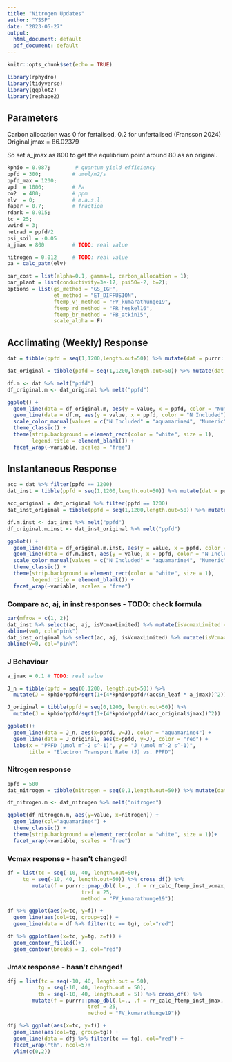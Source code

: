 ```yaml
---
title: "Nitrogen Updates"
author: "YSSP"
date: "2023-05-27"
output:
  html_document: default
  pdf_document: default
---
```


```r
knitr::opts_chunk$set(echo = TRUE)
```

```r
library(rphydro)
library(tidyverse)
library(ggplot2)
library(reshape2)
```
## Parameters

Carbon allocation was 0 for fertalised, 0.2 for unfertalised (Fransson 2024)
Original jmax = 86.02379

So set a_jmax as 800 to get the equlibrium point around 80 as an original.

```r
kphio = 0.087;        # quantum yield efficiency
ppfd = 300;          # umol/m2/s
ppfd_max = 1200;
vpd  = 1000;         # Pa
co2  = 400;          # ppm
elv  = 0;            # m.a.s.l.
fapar = 0.7;         # fraction
rdark = 0.015;
tc = 25;
vwind = 3;
netrad = ppfd/2
psi_soil = -0.05
a_jmax = 800         # TODO: real value

nitrogen = 0.012     # TODO: real value
pa = calc_patm(elv)

par_cost = list(alpha=0.1, gamma=1, carbon_allocation = 1);
par_plant = list(conductivity=3e-17, psi50=-2, b=2);
options = list(gs_method = "GS_IGF", 
               et_method = "ET_DIFFUSION",
               ftemp_vj_method = "FV_kumarathunge19",
               ftemp_rd_method = "FR_heskel16",
               ftemp_br_method = "FB_atkin15",
               scale_alpha = F)
```


## Acclimating (Weekly) Response

```r
dat = tibble(ppfd = seq(1,1200,length.out=50)) %>% mutate(dat = purrr::map(.x=ppfd, .f = ~rphydro_nitrogen(tc, tc, .x, netrad, vpd, co2, pa, nitrogen, fapar, kphio, psi_soil, rdark, vwind, a_jmax, par_plant, par_cost, options))) %>% unnest_wider(dat)

dat_original = tibble(ppfd = seq(1,1200,length.out=50)) %>% mutate(dat = purrr::map(.x=ppfd, .f = ~rphydro_numerical(tc, tc, .x, netrad, vpd, co2, pa, fapar, kphio, psi_soil, rdark, vwind, par_plant, par_cost, options))) %>% unnest_wider(dat)
```

```r
df.m <- dat %>% melt("ppfd")
df_original.m <- dat_original %>% melt("ppfd")

ggplot() + 
  geom_line(data = df_original.m, aes(y = value, x = ppfd, color = "Numeric")) +
  geom_line(data = df.m, aes(y = value, x = ppfd, color = "N Included")) +
  scale_color_manual(values = c("N Included" = "aquamarine4", "Numeric" = "red")) +
  theme_classic() +
  theme(strip.background = element_rect(color = "white", size = 1),
        legend.title = element_blank()) +
  facet_wrap(~variable, scales = "free")
```

## Instantaneous Response

```r
acc = dat %>% filter(ppfd == 1200)
dat_inst = tibble(ppfd = seq(1,1200,length.out=50)) %>% mutate(dat = purrr::map(.x=ppfd, .f = ~rphydro_instantaneous_nitrogen(acc$vcmax25, acc$jmax25, tc, tc, .x, netrad, vpd, co2, pa, nitrogen, fapar, kphio, psi_soil, rdark, vwind, a_jmax, par_plant, par_cost, options))) %>% unnest_wider(dat)

acc_original = dat_original %>% filter(ppfd == 1200)
dat_inst_original = tibble(ppfd = seq(1,1200,length.out=50)) %>% mutate(dat = purrr::map(.x=ppfd, .f = ~rphydro_instantaneous_numerical(acc$vcmax25, acc$jmax25, tc, tc, .x, netrad, vpd, co2, pa, fapar, kphio, psi_soil, rdark, vwind, par_plant, par_cost, options))) %>% unnest_wider(dat)

df.m.inst <- dat_inst %>% melt("ppfd")
df_original.m.inst <- dat_inst_original %>% melt("ppfd")

ggplot() + 
  geom_line(data = df_original.m.inst, aes(y = value, x = ppfd, color = "Numeric")) +
  geom_line(data = df.m.inst, aes(y = value, x = ppfd, color = "N Included")) +
  scale_color_manual(values = c("N Included" = "aquamarine4", "Numeric" = "red")) +
  theme_classic() +
  theme(strip.background = element_rect(color = "white", size = 1),
        legend.title = element_blank()) +
  facet_wrap(~variable, scales = "free")
```

### Compare ac, aj, in inst responses - TODO: check formula

```r
par(mfrow = c(1, 2))
dat_inst %>% select(ac, aj, isVcmaxLimited) %>% mutate(isVcmaxLimited = isVcmaxLimited*5) %>%  matplot(x=dat_inst$ppfd, type="l", lty=1, col=c("green4", "yellow3", "black"))
abline(v=0, col="pink")
dat_inst_original %>% select(ac, aj, isVcmaxLimited) %>% mutate(isVcmaxLimited = isVcmaxLimited*5) %>%  matplot(x=dat_inst$ppfd, type="l", lty=2, col=c("green4", "yellow3", "black"))
abline(v=0, col="pink")
```

### J Behaviour

```r
a_jmax = 0.1 # TODO: real value

J_n = tibble(ppfd = seq(0,1200, length.out=50)) %>% 
  mutate(J = kphio*ppfd/sqrt(1+(4*kphio*ppfd/(acc$n_leaf * a_jmax))^2))

J_original = tibble(ppfd = seq(0,1200, length.out=50)) %>% 
  mutate(J = kphio*ppfd/sqrt(1+(4*kphio*ppfd/(acc_original$jmax))^2))

ggplot()+
  geom_line(data = J_n, aes(x=ppfd, y=J), color = "aquamarine4") +
  geom_line(data = J_original, aes(x=ppfd, y=J), color = "red") +
  labs(x = "PPFD (μmol m^-2 s^-1)", y = "J (μmol m^-2 s^-1)", 
       title = "Electron Transport Rate (J) vs. PPFD")

```

### Nitrogen response

```r
ppfd = 500
dat_nitrogen = tibble(nitrogen = seq(0,1,length.out=50)) %>% mutate(dat = purrr::map(.x=nitrogen, .f = ~rphydro_nitrogen(tc, tc, ppfd, netrad, vpd, co2, pa, .x, fapar, kphio, psi_soil, rdark, vwind, a_jmax, par_plant, par_cost, options))) %>% unnest_wider(dat)
```

```r
df_nitrogen.m <- dat_nitrogen %>% melt("nitrogen")

ggplot(df_nitrogen.m, aes(y=value, x=nitrogen)) + 
  geom_line(col="aquamarine4") + 
  theme_classic() +
  theme(strip.background = element_rect(color = "white", size = 1))+
  facet_wrap(~variable, scales = "free")

```

### Vcmax response - hasn't changed!

```r
df = list(tc = seq(-10, 40, length.out=50), 
     tg = seq(-10, 40, length.out=50)) %>% cross_df() %>% 
        mutate(f = purrr::pmap_dbl(.l=., .f = rr_calc_ftemp_inst_vcmax,
                        tref = 25, 
                        method = "FV_kumarathunge19"))

df %>% ggplot(aes(x=tc, y=f)) +
  geom_line(aes(col=tg, group=tg)) + 
  geom_line(data = df %>% filter(tc == tg), col="red")

df %>% ggplot(aes(x=tc, y=tg, z=f)) +
  geom_contour_filled()+
  geom_contour(breaks = 1, col="red")
```

### Jmax response - hasn't changed!

```r

dfj = list(tc = seq(-10, 40, length.out = 50), 
          tg = seq(-10, 40, length.out = 50),
          th = seq(-10, 40, length.out = 5)) %>% cross_df() %>% 
        mutate(f = purrr::pmap_dbl(.l=., .f = rr_calc_ftemp_inst_jmax,
                          tref = 25, 
                          method = "FV_kumarathunge19"))

dfj %>% ggplot(aes(x=tc, y=f)) +
  geom_line(aes(col=tg, group=tg)) + 
  geom_line(data = dfj %>% filter(tc == tg), col="red") + 
  facet_wrap("th", ncol=5)+
  ylim(c(0,2))

```



